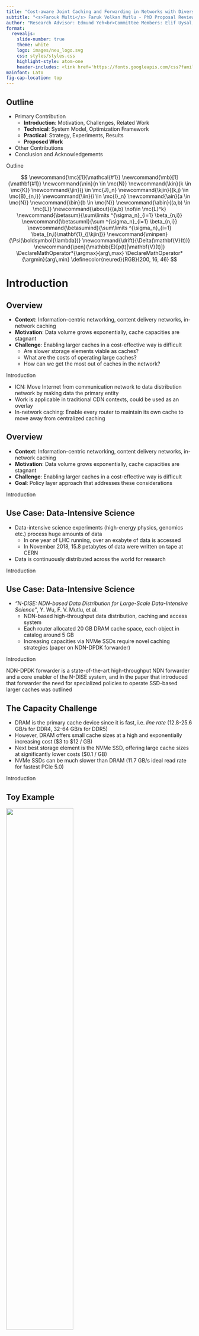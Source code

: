 ```yaml
---
title: "Cost-aware Joint Caching and Forwarding in Networks with Diverse Cache Resources"
subtitle: "<s>Farouk Multi</s> Faruk Volkan Mutlu - PhD Proposal Review"
author: "Research Advisor: Edmund Yeh<br>Committee Members: Elif Uysal, Stratis Ioannidis"
format:
  revealjs:
    slide-number: true
    theme: white
    logo: images/neu_logo.svg
    css: styles/styles.css
    highlight-style: atom-one
    header-includes: <link href='https://fonts.googleapis.com/css?family=Lato' rel='stylesheet'>
mainfont: Lato
fig-cap-location: top
---
```


## Outline

- Primary Contribution
    -   **Introduction**: Motivation, Challenges, Related Work
    -   **Technical**: System Model, Optimization Framework
    -   **Practical**: Strategy, Experiments, Results
    -   **Proposed Work**
- Other Contributions
- Conclusion and Acknowledgements

::: {.footer}
Outline
:::

::: {.hidden}
$$
\newcommand{\mc}[1]{\mathcal{#1}}
\newcommand{\mb}[1]{\mathbf{#1}}
\newcommand{\nin}{n \in \mc{N}}
\newcommand{\kin}{k \in \mc{K}}
\newcommand{\jin}{j \in \mc{J}_n}
\newcommand{\kjin}{(k,j) \in \mc{B}_{n,i}}
\newcommand{\iin}{i \in \mc{I}_n}
\newcommand{\ain}{a \in \mc{N}}
\newcommand{\bin}{b \in \mc{N}}
\newcommand{\abin}{(a,b) \in \mc{L}}
\newcommand{\about}{(a,b) \not\in \mc{L}^k}
\newcommand{\betasum}{\sum\limits ^{\sigma_n}_{i=1} \beta_{n,i}}
\newcommand{\betasumnl}{\sum ^{\sigma_n}_{i=1} \beta_{n,i}}
\newcommand{\betasumind}{\sum\limits ^{\sigma_n}_{i=1} \beta_{n,i}\mathbf{1}_{[\kjin]}}
\newcommand{\minpen}{\Psi(\boldsymbol{\lambda})}
\newcommand{\drift}{\Delta(\mathbf{V}(t))}
\newcommand{\pen}{\mathbb{E}[p(t)|\mathbf{V}(t)]}
\DeclareMathOperator*{\argmax}{arg\,max}
\DeclareMathOperator*{\argmin}{arg\,min}
\definecolor{neured}{RGB}{200, 16, 46}
$$
:::

# Introduction

## Overview

- **Context**: Information-centric networking, content delivery networks, in-network caching
- **Motivation**: Data volume grows exponentially, cache capacities are stagnant
- **Challenge**: Enabling larger caches in a cost-effective way is difficult
    - Are slower storage elements viable as caches?
    - What are the costs of operating large caches?
    - How can we get the most out of caches in the network?

::: {.footer}
Introduction
:::

::: {.notes}
- ICN: Move Internet from communication network to data distribution network by making data the primary entity
- Work is applicable in traditional CDN contexts, could be used as an overlay
- In-network caching: Enable every router to maintain its own cache to move away from centralized caching
:::

## Overview

- **Context**: Information-centric networking, content delivery networks, in-network caching
- **Motivation**: Data volume grows exponentially, cache capacities are stagnant
- **Challenge**: Enabling larger caches in a cost-effective way is difficult
- **Goal**: Policy layer approach that addresses these considerations

::: {.footer}
Introduction
:::

## Use Case: Data-Intensive Science

-   Data-intensive science experiments (high-energy physics, genomics etc.) process huge amounts of data
    -   In one year of LHC running, over an exabyte of data is accessed
    -   In November 2018, 15.8 petabytes of data were written on tape at CERN
-   Data is continuously distributed across the world for research

::: {.footer}
Introduction
:::

## Use Case: Data-Intensive Science

-   *"N-DISE: NDN-based Data Distribution for Large-Scale Data-Intensive Science"*, Y. Wu, F. V. Mutlu, et al.
    -   NDN-based high-throughput data distribution, caching and access system
    -   Each router allocated 20 GB DRAM cache space, each object in catalog around 5 GB
    -   Increasing capacities via NVMe SSDs require novel caching strategies (paper on NDN-DPDK forwarder)

::: {.footer}
Introduction
:::

::: {.notes}
NDN-DPDK forwarder is a state-of-the-art high-throughput NDN forwarder and a core enabler of the N-DISE system, and in the paper that introduced that forwarder the need for specialized policies to operate SSD-based larger caches was outlined
:::

## The Capacity Challenge

-  DRAM is the primary cache device since it is fast, i.e. *line rate* (12.8-25.6 GB/s for DDR4, 32-64 GB/s for DDR5)
-  However, DRAM offers small cache sizes at a high and exponentially increasing cost ($3 to $12 / GB)
-  Next best storage element is the NVMe SSD, offering large cache sizes at significantly lower costs ($0.1 / GB)
-  NVMe SSDs can be much slower than DRAM (11.7 GB/s ideal read rate for fastest PCIe 5.0)

::: {.footer}
Introduction
:::

## Toy Example {.smaller}

![](images/toynet.svg){width=60% height=60% fig-align="center"}

-  Catalog of 1000 objects, ranked in popularity according to Zipf's law
-  Forwarder responds to requests from cache or forwards them to server
-  Caching at the forwarder is fixed: most popular $L_{f}$ objects are cached
<hr>

::: columns
::: {.column width="50%"}
| Notation | Definition |
|:-:|:---------------|
|$C_{ab}$|Capacity of link $(a,b)$|
|$\mathcal{N}_c$|Set of consumer nodes|
|$L_{a}$|Cache size (in packets) at node $a$|
:::
::: {.column width="50%"}
| Notation | Definition |
|:-:|:---------------|
|$\mathcal{K}$|Set of data objects|
|$\alpha$|Zipf's law parameter|
|$\lambda$|Total incoming request rate at forwarder|
:::
:::

::: {.footer}
Introduction
:::

## Case for Larger Caches {.smaller}

::: columns
::: {.column width="50%"}
![](images/zipf_1k.svg)

-  Most popular 1% of objects make up one fifth of all requests
-  Most popular 10% of objects make up half of all requests
:::
::: {.column width="50%"}
![](images/cache_size.svg)

-  Increasing cache sizes can help reduce delay significantly
-  Note that the gain from size increase has diminishing returns
:::
:::

::: {.footer}
Introduction
:::

## Extended Toy Example {.smaller}

![](images/toynet_cache.svg){width=75% height=75% fig-align="center"}

::: columns
::: {.column width="50%"}
| Notation | Definition |
|:-:|:---------------|
|$r_{n_j}$|Read rate of tier $j$ at $n$|
|$L_{n_j}$|Cache size of tier $j$ at $n$|
:::
::: {.column width="50%"}
-   Numbered nodes connected by green edges represent potential cache tiers
-   Most popular 10 objects are cached in tier 1, objects ranked 11-40 are cached in tier 2, objects ranked 41-100 are cached in tier 3
:::
:::

::: {.footer}
Introduction
:::

## Case for Additional, Slower Caches {.smaller}

::: columns
::: {.column width="50%"}
![](images/two_tiers.svg)

-  Second tier operates slower but improves delay for high request rates
-  This is due to the diminishing returns emerging from Zipf's law

:::
::: {.column width="50%"}
![](images/three_tiers.svg)

-  Addition of the third tier impacts performance negatively
-  This is due to trading link delay with cache read delay

:::
:::

::: {.footer}
Introduction
:::

## The Cost Challenge

-  Caches are not free to use: admissions, replacements, even idle operation has a cost
-  With additional cache devices, these are more pronounced:
   -  SSDs wear out over time as they're written
   -  Slow transfers mean cache state transitions take longer
   -  They introduce additional power consumption

::: {.footer}
Introduction
:::

::: {.notes}
- The most significant operational cost is power
- Difficult to represent the costs of idle operation, but we model admission and replacement costs as we'll see
:::

## Coupling Caching with Forwarding

-  Benefits of caching more pronounced when caching and forwarding decisions are tightly coupled
   -  "*Coupling caching and forwarding: benefits, analysis, and implementation*", G. Rossini, D. Rossi, ACM ICN 2014
-  This is even more critical with larger, slower caches

::: {.footer}
Introduction
:::

::: {.notes}
-  Should we direct a cache miss toward a node where we might hit a slow cache or a more distant node where we might hit a faster cache?
:::

## Goal

Develop a joint forwarding and caching policy that:

-   Tracks user demand for objects as basis for decisions
-   Utilizes diverse cache resources effectively:
    -   Ensures devices are receiving [sustainable hit rates]{.body-highlight}
    -   Makes [high-value]{.body-highlight} replacement decisions
-   Utilizes bandwidth resources effectively:
    -   Steers requests toward caching points
    -   Forwards requests avoiding congestion

::: {.footer}
Introduction
:::

## Related Work {.smaller}

-  *"Multi-Terabyte and multi-Gbps information centric routers"*, G. Rossini, D. Rossi, M. Garetto, E. Leonardi, INFOCOM 2014
   -  Two-layer cache (SSD masked behind DRAM), utilizes "prefetching", trace-driven and synthetic simulation results
-  *"Hierarchical Content Stores in High-Speed ICN Routers: Emulation and Prototype Implementation"*, R. B. Mansilha, L. Saino, M. Barcellos, M. Gallo, E. Leonardi, D. Perino, D. Rossi, ICN 2015
   -  Follow-up to above work, prototype implementation
-  *"Exploiting parallelism in hierarchical content stores for high-speed ICN routers"*, R. B. Mansilha, M. Barcellos, E. Leonardi, D. Rossi, COMNET 2017
   -  Follow-up to above works, integrates HCS design with NDN Forwarding Daemon (NFD)

::: {.footer}
Related Work
:::

## Related Work: VIP

*"VIP: a framework for joint dynamic forwarding and caching in named data networks"*, E. M. Yeh, T. Ho, Y. Cui, M. Burd, R. Liu, D. Leong, ACM ICN 2014

-   Couples caching and forwarding
-   Models read rate of caches
-   Lyapunov drift analysis integrates easily with costs
-   Virtual and data plane separation makes algorithm simpler to operate

::: {.footer}
Related Work
:::

# System Model

## Data Plane Model {.smaller}
Network model is based on general ICN principles:

-   Unit of content is *data object*; each object has equal size, and a unique source
-   Requests can enter network at any node; sources or caching nodes can respond to requests with data
-   Data responses follow reverse of request path back to requester
<hr>

| Notation | Definition |
|:-:|:---------|
|$\mathcal{G}$|Directed graph representing network topology|
|$(\mathcal{N},\mathcal{L})$|Set of nodes and links in $\mathcal{G}$|
|$C_{ab}$|Transmission capacity (in objects/sec) of link $(a,b)$|
|$\mathcal{K}$|Set of data objects in network|
|$\mc{S}(k)$|Source node for $k \in \mathcal{K}$|
|$\lambda^k_n$|Exogenous request arrival rate for $k$ at $n$|

::: {.footer}
System Model
:::

## Data Plane Model {.smaller}
Multi-tiered caching model has following properties:

-   Any node can have cache tiers and can cache an object unless it is already the source for that object
-   A node can cache an object in at most one of its tiers (*cache exclusivity*)
-   An object evicted from one tier can migrate to another tier at the same node
<hr>

| Notation | Definition |
|:-:|:---------|
|$\mathcal{J}_n$ | Set of cache tiers at node $n \in \mathcal{N}$|
|$L_{n_j}$ | Size (in objects) of cache tier $j \in \mathcal{J}_n$ at $n$|
|$r_{n_j}$ | Read rate of tier $j$ at node $n$|
|$c^a_{n_j}$| Admission cost of tier $j$ at node $n$|
|$c^e_{n_j}$| Eviction cost of tier $j$ at node $n$|

::: {.footer}
System Model
:::

## Virtual Plane Model {.smaller}
Virtual plane model is based on (Yeh, 2014):

-  Integer time slots depicted as $t = \{1,2,...\}$
-  A *virtual interest packet* (*VIP*) is generated alongside each exogenous request entering network; each node maintains a *VIP counter* for each object in the network
-  Beginning of each time slot, each node decides where and how to forward its VIPs
-  VIPs are removed at object sources and caching nodes
<hr>

| Notation | Definition |
|:--:|:--------|
|$t$|Time slot referring to time interval $[t, t+1)$|
|$V^k_n(t)$|VIP count for $k$ at $n$ during $t$|
|$A^k_n(t)$|Number of exogenous requests for $k$ at $n$ during $t$|
|$\mu^k_{ab}(t)$|Allocated rate of VIPs for $k$ over $(a,b)$ during $t$|

::: {.footer}
System Model
:::

## Virtual Plane Model {.smaller}
Model is expanded with multiple cache tiers and *penalties*:

-   Each cache admission and eviction in virtual plane incurs a penalty
-   A configurable weight $\omega$ lets network determine importance of penalties in objective
<hr>

| Notation | Definition |
|:--:|:--------|
|$s^k_{n_j}(t)$ | Caching state of $k$ in tier $j$ at $n$ at the beginning of $t$|
|$p^k_{n_j}(t)$ | Penalty incurred by choice of $s^k_{n_j}(t)$|
|$p(t)$|Sum penalty incurred during $t$|
|$\omega$|Penalty importance weight|

::: {.footer}
System Model
:::

## VIP Queue and Penalty Dynamics {.smaller}
The VIP queue evolution for object $k$ at node $n$ can be described with the following, where $(x)^+ = max(x,0)$:
```{=tex}
\begin{equation}
\begin{split}
    V^k_n(t+1) \leq & \Bigg(\Big(V^k_n(t) - \sum\limits_{b \in \mathcal{N}}\mu^k_{nb}(t)\Big)^+ + A^k_n(t) 
    + \sum\limits_{a \in \mathcal{N}}\mu^k_{an}(t) - \sum\limits_{j \in \mathcal{J}_n} r_{n_j} s^k_{n_j}(t) \Bigg)^+    
\end{split}
\end{equation}
```

The penalty incurred by the caching action $s^k_{n_j}(t)$ can be defined in terms of utilization costs as follows:
```{=tex}
\begin{equation}
    p^k_{n_j}(t) \triangleq 
    \left\{ \begin{array}{ll}
        c^a_{n_j}, & \text{if} \; s^k_{n_j}(t) - s^k_{n_j}(t-1) = 1 \\
        c^e_{n_j}, & \text{if} \; s^k_{n_j}(t) - s^k_{n_j}(t-1) = -1 \\
       0, & \text{otherwise}
   \end{array} \right.
\end{equation}
```

Sum penalty incurred during slot $t$ denoted as $p(t) = \sum_{\kin, \nin, \jin} p^k_{n_j}(t)$ .

::: {.footer}
System Model
:::

# Virtual Plane Optimization

## Optimization Goal {.smaller}
Operate close to VIP network stability region boundary while keeping sum penalty small, thus achieving a balance between user demand rate satisfied and costs incurred.

More precisely, our objective is to minimize the following *drift-plus-penalty* expression:
```{=tex}
\begin{equation}
    \drift + \omega \pen
\end{equation}
```
where $\drift$ is the drift component defined as:
```{=tex}
\begin{equation}
    \drift = \mathbb{E}[\mathcal{L}(\mathbf{V}(t+1))-\mc{L}(\mathbf{V}(t))|\mathbf{V}(t)]
\end{equation}
```
and $\mc{L}(\mathbf{V}(t))$ is the Lyapunov function defined as:
```{=tex}
\begin{equation}
    \mc{L}(\mathbf{V}(t)) = \sum\limits_{\nin, \kin} (V^k_n(t))^2
\end{equation}
```

::: {.footer}
Optimization Framework
:::

## Virtual Plane Caching Algorithm {.smaller}
At the beginning of each time slot $t$, at each node $n$, observe queueues $(V^k_n(t))_{k \in \mathcal{K}, n \in \mathcal{N}}$ then perform **caching** as follows:

- Choose $s^k_{n_j}(t)$ for each $\kin$ and $j \in \mathcal{J}_n$ to:
```{=tex}
\begin{align}
    \text{maximize}
        & \quad \sum\limits_{\kin} \sum\limits_{\jin} r_{n_j} V^k_{n}(t) s^k_{n_j}(t) - \omega p^k_{n_j}(t) \\
    \text{subject to}
        & \quad \sum\limits_{\kin} s^k_{n_j}(t) \leq L_{n_j}, \; \jin \\
        & \quad \sum\limits_{\jin} s^k_{n_j}(t) \leq 1, \; \kin \\
        & \quad s^k_{n_j}(t) \in \{0, 1\}, \; \kin, \; \jin
\end{align}
```

::: {.footer}
Optimization Framework
:::

## Virtual Plane Forwarding Algorithm {.smaller}
At the beginning of each time slot $t$, at each node $n$, observe queueues $(V^k_n(t))_{k \in \mathcal{K}, n \in \mathcal{N}}$ then perform **forwarding** as follows:

- Let $\mc{L}^k$ be the set of links which are allowed to transmit VIPs of object k, determined by a routing policy. For each $\kin$ and $\abin^k$, choose $\mu^k_{ab}(t)$ to:
```{=tex}
\begin{align}
    \text{maximize}
        & \quad \sum\limits_{\kin} \sum\limits_{\abin^k} \mu^k_{ab}(t) (V^k_a(t) - V^k_b(t)) \\
    \text{subject to} 
        & \quad \sum\limits_{\kin} \mu^k_{ab}(t) \leq C_{ba}, \; \abin \\
        & \quad \mu^k_{ab}(t) \geq 0, \; \kin, \; \abin
\end{align}
```

::: {.footer}
Optimization Framework
:::

## Analysis {.smaller}

The VIP **stability region** $\Lambda$ of the network $\mc{G} = (\mc{N},\mc{L})$, is the set $\Lambda$ consisting of all VIP arrival rates $\boldsymbol{\lambda} = (\lambda^k_n)_{\kin,\nin}$ such that the following holds:
```{=tex}
\begin{equation}
    \lambda^k_n \leq \sum\limits_{\bin} f^k_{nb} - \sum\limits_{\ain} f^k_{an} + \sum\limits_{\jin} r_{n_j} \betasumind, \quad \forall \nin, \; \kin, \; n \not = \mc{S}(k)
\end{equation}
```

| Notation | Definition |
|:--:|:--------|
|$f^k_{ab}$|Time-average VIP flow for $k$ over $(a,b)$|
|$\mc{B}_{n,i}$|i-th among all $\sigma_n$ possible cache placement sets at $n$; if $(k,j) \in \mc{B}_{n,i}$ during $t$, $s^k_{n_j}(t)$ = 1|
|$\beta_{n,i}$|Fraction of time objects at $n$ are placed according to $\mc{B}_{n,i}$; $0 \leq \beta_{n,i} \leq 1$ and $\sum^{\sigma_n}_{i=1} \beta_{n,i} = 1$|


::: {.footer}
Optimization Framework
:::

## Analysis {.smaller}

Given VIP arrival rate vector $\boldsymbol{\lambda}$, if there exists $\boldsymbol{\epsilon}$ such that $\boldsymbol{\lambda} + \boldsymbol{\epsilon} \in \Lambda$, then the network of VIP queues under the proposed algorithm satisfies the following:
```{=tex}
\begin{equation}
    \lim\limits_{T \rightarrow \infty} \frac{1}{T} \sum\limits^{T-1}_{t=0} \sum\limits_{\nin, \kin} \mathbb{E}[V^k_n(t)] \leq \frac{NB}{\epsilon} + \frac{\omega}{2\epsilon} \minpen
\end{equation}
```
```{=tex}
\begin{equation}
    \lim\limits_{T \rightarrow \infty} \frac{1}{T}\sum\limits^{T-1}_{t=0} \mathbb{E}[p(t)] \leq \frac{2NB}{\omega} + \minpen
\end{equation}
```
```{=tex}
\begin{equation}
    B \triangleq \frac{1}{2N} \sum_{\nin} \bigg((\mu^{out}_{n,max})^2 + 2(\mu^{out}_{n,max})r_{n,max} + \big(\textstyle \sum_{\kin}A^k_{n,max} + \mu^{in}_{n,max} + r_{n,max})^2 \bigg)
\end{equation}
```
$\Psi(\boldsymbol{\lambda})$ is the minimum time-average sum penalty achievable by a feasible and stabilizing randomized policy.

::: {.footer}
Optimization Framework
:::

## Solutions to Optimization Problems {.smaller}
We can rewrite the optimization problem for the [caching]{.body-highlight} step.
```{=tex}
\begin{align}
    \text{maximize}
        & \quad \sum\limits_{\kin} \sum\limits_{\jin} r_{n_j} V^k_{n}(t) s^k_{n_j}(t) - \omega p^k_{n_j}(t) \\
    \text{subject to}
        & \quad \sum\limits_{\kin} s^k_{n_j}(t) \leq L_{n_j}, \; \jin \\
        & \quad \sum\limits_{\jin} s^k_{n_j}(t) \leq 1, \; \kin \\
        & \quad s^k_{n_j}(t) \in \{0, 1\}, \; \kin, \; \jin
\end{align}
```
```{=tex}
\begin{equation}
    p^k_{n_j}(t) \triangleq 
    \left\{ \begin{array}{ll}
        c^a_{n_j}, & \text{if} \; s^k_{n_j}(t) - s^k_{n_j}(t-1) = 1 \\
        c^e_{n_j}, & \text{if} \; s^k_{n_j}(t) - s^k_{n_j}(t-1) = -1 \\
       0, & \text{otherwise}
   \end{array} \right.
\end{equation}
```

::: {.footer}
Optimization Framework
:::

## Solutions to Optimization Problems {.smaller}
We can rewrite the optimization problem for the [caching]{.body-highlight} step.
```{=tex}
\begin{align}
    \text{maximize}
        & \quad \sum\limits_{\kin} \sum\limits_{\jin} b^k_{n_j}(t) s^k_{n_j}(t) \\
    \text{subject to}
        & \quad \sum\limits_{\kin} s^k_{n_j}(t) \leq L_{n_j}, \; \jin \\
        & \quad \sum\limits_{\jin} s^k_{n_j}(t) \leq 1, \; \kin \\
        & \quad s^k_{n_j}(t) \in \{0, 1\}, \; \kin, \; \jin
\end{align}
```
```{=tex}
\begin{equation}
    b^k_{n_j}(t) \triangleq \left\{ \begin{array}{ll}
        r_{n_j} V^k_n(t) - \omega c^a_{n_j}, & \text{if} \; s^k_{n_j}(t-1) = 0 \\
        r_{n_j} V^k_n(t) + \omega c^e_{n_j}, & \text{if} \; s^k_{n_j}(t-1) = 1
    \end{array} \right.
\end{equation}
```

::: {.footer}
Optimization Framework
:::

## Solutions to Optimization Problems {.smaller}
Using a transformation of variables, the problem can be written as a [linear assignment problem]{.body-highlight}. We can interpret this as deciding on caching variables for each one-object cache *slot*, rather than for each tier as a whole[^1].
```{=tex}
\begin{align}
    \text{maximize}
        & \quad \sum\limits_{\kin} \sum\limits_{\iin} b^k_{n_i}(t) s^k_{n_i}(t) \\
    \text{subject to} 
        & \quad \sum\limits_{\kin} s^k_{n_i}(t) \leq 1, \; \iin \\
        & \quad \sum\limits_{\iin} s^k_{n_i}(t) \leq 1, \; \kin \\
        & \quad s^k_{n_i}(t) \in \{0, 1\}, \; \kin, \; \iin
\end{align}
```
$\mc{I}_n = \{1, 2, ..., \sum_{\jin} L_{n_j}\}$. If $i \in \mc{I}_{n_j} = \{1 + \sum^{j - 1}_{\ell = 1} L_{n_\ell}, ..., \sum^{j}_{\ell = 1} L_{n_\ell}\}$, then $b^k_{n_j}(t) = b^k_{n_i}(t)$ and $s^k_{n_j}(t) = s^k_{n_i}(t)$.

[^1]: Only possible due to same size objects assumption

::: {.footer}
Optimization Framework
:::

## Solutions to Optimization Problems {.smaller}
**Forwarding**: The solution to the forwarding optimization problem is as in (Yeh, 2014).
```{=tex}
\begin{align}
    \text{maximize}
        & \quad \sum\limits_{\kin} \sum\limits_{\abin^k} \mu^k_{ab}(t) (V^k_a(t) - V^k_b(t)) \\
    \text{subject to} 
        & \quad \sum\limits_{\kin} \mu^k_{ab}(t) \leq C_{ba}, \; \abin \\
        & \quad \mu^k_{ab}(t) \geq 0, \; \kin, \; \abin
\end{align}
```
<hr>

```{=tex}
\begin{equation}
   \mu^k_{ab}(t) =
   \left\{ \begin{array}{ll}
      C_{ba}, & \text{if} \; k = k^*_{ab}(t) \; \text{and} \; W^k_{ab}(t) > 0 \\
      0, & \text{otherwise}
   \end{array} \right.
\end{equation}
```
```{=tex}
\begin{equation}
\begin{split}
   W^k_{ab}(t) & \triangleq V^k_a(t) - V^k_b(t), \\
   k^*_{ab}(t) & \triangleq \argmax\limits_{\{k: \abin^k\}} W^k_{ab}(t)
\end{split}
\end{equation}
```

::: {.footer}
Optimization Framework
:::

# Data Plane Strategy

## Transition to Data Plane

There are several considerations when applying our approach in the data plane:

-  Per-packet forwarding and caching decisions
-  Assumption of immediate access to any object for caching purposes does not hold 
-  [Oscillatory]{.body-highlight} nature of VIP counts impractical for data plane caching

::: {.footer}
Data Plane Strategy
:::

## Data Plane Caching {.smaller}

Define the [cache score]{.body-highlight} metric as in (Yeh, 2014):
```{=tex}
\begin{equation}
    CS^k_n(t) \triangleq \frac{1}{T} \sum^t_{\tau = t - T + 1} \sum_{(a,n) \in \mc{L}^k} v^k_{an}(\tau)
\end{equation}
```

Define the [eviction target]{.body-highlight} for tier $j$ at node $n$ as follows:
```{=tex}
\begin{equation}
   k^{min}_{n_j}(t) = \argmin_{\{k \in \mc{K}_{n_j}(t)\}} CS^k_n(t)
\end{equation}
```
<hr>

| Notation | Definition |
|:-:|:---------|
|$\mc{v}^k_{ab}$|Actual number of VIPs for $k$ transmitted over $(a,b)$ during $t$|
|$T$|Size of sliding window in time slots|
|$\mc{K}_{n_j}(t)$|Set of objects cached in tier $j$ at $n$ during $t$|

::: {.footer}
Data Plane Strategy
:::

::: {.notes}
- Cache score is based on a sliding window average of received VIPs
:::

## Data Plane Caching {.smaller}

Define the [cache benefit]{.body-highlight} metric as follows:
```{=tex}
\begin{equation}
    CB^k_{n_j}(t) = \begin{cases}
        \begin{array}{l}
             r_{n_j}(CS^k_n(t) - CS^{k^{min}_{n_j}(t)}_n(t)) - \omega(c^a_{n_j} + c^e_{n_j}), \text{if} \, j \, \text{is full} \\
             r_{n_j} CS^k_n(t) - \omega c^a_{n_j}, \; \text{otherwise}
        \end{array}
    \end{cases} 
\end{equation}
```

When data object $k \not \in \mc{K}_{n_j}(t)$ arrives at $n$ during slot $t$, [data plane caching policy]{.body-highlight} at $n$ behaves as follows:

-  Determine cache tier which offers highest cache benefit, i.e. $j^* = \argmax_{\{ \jin \}} CB^k_{n_j}(t)$
-  If $CB^k_{n_{j^*}}(t) > 0$, admit object into tier $j^*$
   -  If $j^*$ is full, i.e. $|\mc{K}_{n_{j^*}}(t)| = L_{n_{j^*}}$, $k$ replaces $k^{min}_{n_{j^*}}$
-  If a replacement happened in $j^* < |\mc{J}_n|$, set $k = k^{min}_{n_{j^*}}$, then start the process over

::: {.footer}
Data Plane Strategy
:::

::: {.notes}
- Cache benefit balances cache score against weighted penalty
:::

## Data Plane Forwarding

Forwarding strategy is as in (Yeh, 2014). When a request for object $k \not \in \mc{K}_{n_j}(t), \; \forall \jin$, arrives at $n$ during $t$, the request is forwarded to the following node:

```{=tex}
\begin{equation}
    b^k_n(t) = \argmax_{\{ b:(n,b) \in \mc{L}^k \}} \frac{1}{T} \sum\limits^t_{t'=t-T+1} v^k_{nb}(t)
\end{equation}
```

::: {.footer}
Data Plane Strategy
:::

## Chunk-level Decisions

At chunk-level in data plane, we observe the following principles:

-   If a data object is admitted to (evicted from) a cache tier, all its chunks must be admitted to (evicted from) that tier.
-   Forwarding decision is made upon receiving request for a first chunk. Requests for subsequent chunks are forwarded to the same node.

::: {.footer}
Data Plane Strategy
:::

# Experiments

## Simulation Setup

-  Object-level simulation framework built with Python using the SimPy library
-  Modular, object-oriented design to allow future extension
-  Multi-threading allowing thread-per-experiment execution
-  Experiment parameters and output in JSON format for easy parsing
-  Thorough statistic logging

::: {.footer}
Experiments
:::

## Experiment Setting {.smaller}

::: columns
::: {.column width="50%"}

![Abilene (11 nodes)](images/abilene.svg)

![GEANT (34 nodes)](images/geant.svg)

:::
::: {.column width="50%"}

![4x4 Grid (16 nodes)](images/grid.svg)

![3-Regular (50 nodes)](images/3reg.svg)

:::
:::

::: {.footer}
Experiments
:::

## Experiment Setting {.smaller}

-  Content source for each $k$ is selected uniformly at random; content sources have infinite read rate
-  Routing: Allow $n$ to forward requests for $k$ to any neighbor on *any* shortest path between $n$ and $\mc{S}(k)$ (in number of hops)
-  Adapted replacement baselines: LRU, LFU, FIFO, RANDOM
   -  LRU, FIFO and RANDOM cost-unaware, paired with LCE admission
   -  LFU has both aware and unaware adaptations, admission based on frequency
-  All baseline caching policies paired with Least Response Time forwarding
-  Virtual plane algorithm with slot length of 1 sec and sliding window of size $T=100$

::: {.footer}
Experiments
:::

## Experiment Setting {.smaller}

| Parameter | Description | Value |
|:-:|:-:|:-:|
|$K$|Number of objects in catalog $\mc{K}$|1000|
|$\sum_{\kin} \lambda^k_n$|Total request arrival rate at each $n$ in objects/sec|10|
|$\alpha$|Zipf's law parameter for object popularity distribution|0.75|
|$C_{ab}$|Capacity of each link $\abin$, in objects|10|
|$L_{n_1}$|Capacity of tier 1 at each $n$, in objects|5|
|$r_{n_1}$|Read rate of tier 1 at each $n$, in objects/sec|20|
|$c^a_{n_1}$, $c^e_{n_1}$| Admission and eviction costs of tier 1 at each $n$|4, 2|
|$r_{n_2}$|Read rate of tier 1 at each $n$, in objects/sec|10|
|$c^a_{n_2}$, $c^e_{n_2}$| Admission and eviction costs of tier 1 at each $n$|2, 1|
: Parameters for all topologies {tbl-colwidths="[10,80,10]"}

::: {.footer}
Experiments
:::

## Results I {.smaller}
**Scenario**: No penalties ($\omega=0$) and $L_{n_2} = 100$ at each $n$.

![&emsp; Total delay, as fraction of total delay without any caching](images/tops_delay_v3.svg){width=75% height=75% fig-align="center"}

![Cache hits, percentage of hits in the first tier on the left, total number of hits on the right](images/tops_hits_v3.svg){width=75% height=75% fig-align="center"}

::: {.footer}
Experiments
:::

## Results II {.smaller}
**Scenario**: Cost-unaware policies excluded, $\omega > 0$. Best value of $L_{n_2}$ picked.

::: {.body-centered}
Delay vs. penalty ($\omega$ decreases to the right)
:::

::: columns
::: {.column width="50%"}
![&emsp;&emsp; Abilene](images/pen_vs_delay_abilene_v2.svg)
:::
::: {.column width="50%"}
![&emsp;&emsp;&emsp;&emsp; 4x4 Grid](images/pen_vs_delay_grid_v2.svg)
:::
:::

::: {.footer}
Experiments
:::

## Results II {.smaller}
**Scenario**: Cost-unaware policies excluded, $\omega > 0$. Best value of $L_{n_2}$ picked.

::: {.body-centered}
Delay vs. penalty ($\omega$ decreases to the right)
:::

::: columns
::: {.column width="50%"}
![&emsp;&emsp;&emsp; GEANT](images/pen_vs_delay_geant_v2.svg)
:::
::: {.column width="50%"}
![&emsp;&emsp;&emsp; 3-Regular](images/pen_vs_delay_regular_v2.svg)
:::
:::

::: {.footer}
Experiments
:::

# Proposed Work

## Improvements

::: {.fragment}
There is room for improvement
:::

::: {.fragment}
![](images/big-room.webp){width=65% height=65% fig-align="left"}

... and it's a big room
:::

::: {.footer}
Super Funny Joke
:::

## Cache Read Bandwidth {.smaller}
Current model assumes read rate of each object is independent of all others. 
```{=tex}
\begin{equation}
    V^k_n(t+1) \leq \Bigg(\Big(V^k_n(t) - \sum\limits_{b \in \mathcal{N}}\mu^k_{nb}(t)\Big)^+ + A^k_n(t)
    + \sum\limits_{a \in \mathcal{N}}\mu^k_{an}(t) - \sum\limits_{j \in \mathcal{J}_n} \color{#C8102E}{r_{n_j}} s^k_{n_j}(t) \Bigg)^+
\end{equation}
```

::: {.footer}
Proposed Work
:::

## Cache Read Bandwidth {.smaller}
Current model assumes read rate of each object is independent of all others.
```{=tex}
\begin{equation}
    \color{#C0C0C0}{V^k_n(t+1) \leq \Bigg(\Big(V^k_n(t) - \sum\limits_{b \in \mathcal{N}}\mu^k_{nb}(t)\Big)^+ + A^k_n(t)
    + \sum\limits_{a \in \mathcal{N}}\mu^k_{an}(t) - \sum\limits_{j \in \mathcal{J}_n}} \color{#C8102E}{r_{n_j}} \color{#C0C0C0}{s^k_{n_j}(t) \Bigg)^+}    
\end{equation}
```
We need to make this more accurate when considering slower caches.
```{=tex}
\begin{equation}
   \color{#C0C0C0}{V^k_n(t+1) \leq \Bigg(\Big(V^k_n(t) - \sum\limits_{b \in \mathcal{N}}\mu^k_{nb}(t)\Big)^+ + A^k_n(t)
   + \sum\limits_{a \in \mathcal{N}}\mu^k_{an}(t) - \sum\limits_{j \in \mathcal{J}_n}} \color{#C8102E}{r^k_{n_j}(t)} \color{#C0C0C0}{s^k_{n_j}(t) \Bigg)^+}
\end{equation}
```
```{=tex}
\begin{equation}
   \sum_{\kin} r^k_{n_j}(t) \leq r_{n_j}, \; \forall t   
\end{equation}
```

::: {.footer}
Proposed Work
:::

## Cache Read Bandwidth {.smaller}
Additional control action each time slot, in product form with another control action
```{=tex}
\begin{equation}
\text{maximize} \quad \sum\limits_{\kin} \sum\limits_{\jin} V^k_{n}(t) r^k_{n_j}(t) s^k_{n_j}(t) - p^k_{n_j}(t)
\end{equation}
```
Read rate no longer a constant, VIPs drained via caching represented with a flow variable, like VIP flow terms over links
```{=tex}
\begin{equation}
   F^k_{n_j}(t) \triangleq r^k_{n_j}(t) s^k_{n_j}(t), \qquad f^k_{n_j} = \frac{1}{t} \sum^{t}_{\tau=1} r^k_{n_j}(\tau) s^k_{n_j}(\tau)
\end{equation}
```
**Expectation**: Stability region and its analysis changes significantly; complexity of caching problem solution reduces

::: {.footer}
Proposed Work
:::

## Cache Exclusivity {.smaller}
```{=tex}
\begin{equation}
\sum_{\jin} s^k_{n_j}(t) \leq 1, \quad \kin
\end{equation}
```
Useful in view of [interest aggregation]{.body-highlight} and hardware limitations.

Arguments in support of removing it:

-  Cache exclusivity makes [upward migrations]{.body-highlight}[^*] difficult in data plane
-  Without this constraint, algorithm operates over individual tiers independently; reduced complexity, adaptations to baselines unnecessary
-  Hardware limitations may not be there for long (peer-to-peer DMA)
Not clear whether removing exclusivity constraint would make algorithm converge to overly redundant cache placements; extensive testing required.

[^*]: When a large amount of unsatisfied demand builds up for an object cached in a slower tier, causing that object to be moved into a faster tier

::: {.footer}
Proposed Work
:::

## Different Object Sizes {.smaller}

Equal object sizes assumption makes analysis straightforward, but is not realistic.

Let $z^k$ be the size of object $k$ in bits. Redefine $L_{n_j}$ be the cache capacity of tier $j$ at node $n$ in bits, instead of objects. The caching problem changes as follows:
```{=tex}
\begin{align}
    \text{maximize}
        & \quad \sum\limits_{\kin} \sum\limits_{\jin} r_{n_j} V^k_{n}(t) s^k_{n_j}(t) - p^k_{n_j}(t) \\
    \text{subject to}
        & \quad \sum\limits_{\kin} z^k s^k_{n_j}(t) \leq L_{n_j}, \; \jin \\
        & \quad \sum\limits_{\jin} s^k_{n_j}(t) \leq 1, \; \kin \\
        & \quad s^k_{n_j}(t) \in \{0, 1\}, \; \kin, \; \jin
\end{align}
```
Problem no longer a LAP but a GAP instead (NP-hard).

::: {.footer}
Proposed Work
:::

## Different Object Sizes {.smaller}

-  Combined with cache bandwidth constraints, solution may still be low-complexity
-  We have to reevaluate how we treat VIP counts:
   -  Copies of a larger object are produced at a slower rate
   -  VIPs for smaller objects can be drained at a higher rate
   -  Without adjustments, service may prioritize smaller objects
-  Combined with multi-tiered caches, raises the [integrity]{.body-highlight} question, i.e. should we require that nodes cache all chunks of an object in the same tier?
   -  If not, complexity of the caching problem increases dramatically
   -  Chunk-level strategy may serve this scenario better

::: {.footer}
Proposed Work
:::

## Virtual Plane - Data Plane Gap {.smaller}

-   Some disparities between the two planes lead to a gap building over time
    -   Virtual plane assumes nodes can immediately cache any object in the network
    -   Data plane requires nodes to respond to requests from cache if available
    -   Length of time slots, interest aggregation etc. further extend this gap
-   Amending the gap is difficult, but it must be quantified:
    -   Measure delay between a caching decision in the virtual plane, and when it is realized in data plane
    -   Estimate difference between performance and cost metrics under virtual plane assumptions vs. data plane results

::: {.footer}
Proposed Work
:::

## Better Experiments

-  Python is convenient but not highly-scalable for DES frameworks. Julia is a great alternative for both convenience and performance.
-  Per-experiment multi-threading is not effective. Simulator core should be multi-threaded to improve [scale-up]{.body-highlight}; per-experiment [scale-out]{.body-highlight} can also be used.
-  Current codebase has some comments but little documentation and examples. Easily [improvable]{.body-highlight} simulator and [reproducible]{.body-highlight} results crucial.

::: {.footer}
Proposed Work
:::

# Conclusion & Other Contributions

## Conclusion

::: {.incremental}
-   We identified a critical and practical problem in scaling high-throughput caching networks
-   Our proposed model and approach achieves our goals and performs decently, but has shortcomings
-   Some improvements can be made by reiterating on technical details, further fine tuning requires experimentation
:::

## Power & Caching in Wireless HetNets {.smaller}

::: columns
::: {.column width=50%}
**Model**: Arbitrary multi-hop wireless heterogenous network (HetNet) topology:

-   MCs, SCs, and users; MCs and SCs have wireline backhaul connections
-   All wireless transmissions share channel, i.e. no interference management
-   All nodes can be equipped with caches
-   Pre-determined shortest path (in hops) routing
:::
::: {.column width=50%}
![HetNet illustration](images/hetnet.svg)
:::
:::

## Power & Caching in Wireless HetNets {.smaller}

**Optimization**: Minimize total delay of user requests:

-   Wireless link transmission delay dependent on SINR
    ```{=tex}
    \begin{equation}
    \text{SINR}_{vu}(S)=\frac{ G_{vu}s_{vu}}{N_u+  \sum\limits_{j\in V\backslash v}G_{ju}\sum\limits_{w}s_{jw}+G_{vu}\sum\limits_{w\neq u}s_{vw}}
    \end{equation}
    ```
    ```{=tex}
    \begin{equation}
    f(\text{SINR}_{vu}(S)) = \frac{1}{\log_2(1+\text{SINR}_{vu}(S))}
    \end{equation}
    ```

## Power & Caching in Wireless HetNets {.smaller}

**Optimization**: Minimize total delay of user requests:

-   Wireless link transmission delay dependent on SINR
-   Problem is NP-hard due to integer constraints on caching variables
    ```{=tex}
    \begin{equation}
    D_{(i,p)}^o(X,S)=\sum\limits_{k=1}^{|p|-1}f(\text{SINR}_{p_{k+1}p_k}(S))\prod\limits_{l=1}^k (1-x_{p_l i})
    \end{equation}
    ```
    ```{=tex}
    \begin{equation}
    D^o(X,S)=\sum\limits_{(i,p)\in\mathcal{R}}{\lambda_{(i,p)}{D_{(i,p)}^o(X,S)}}
    \end{equation}
    ```

## Power & Caching in Wireless HetNets {.smaller}

**Optimization**: Minimize total delay of user requests:

-   Wireless link transmission delay dependent on SINR
-   Problem is NP-hard due to integer constraints on caching variables
-   Convex relaxation on these leads to reduced-complexity formulation (RCF)
    ```{=tex}
    \begin{equation}
    D_{(i,p)}(Y,S)={\sum\limits_{k=1}^{|p|-1}f(\text{SINR}_{p_{k+1}p_k}(S)) g_{p_k i}(Y) }
    \end{equation}
    ```
    ```{=tex}
    \begin{equation}
    g_{p_k i}(Y)=1-\min\Big\{1,\sum\limits_{l=1}^k y_{p_l i}\Big\},\,\quad\forall\, y_{p_li}\in [0, 1]
    \end{equation}
    ```
    ```{=tex}
    \begin{equation}
    D(Y,S)=\sum\limits_{(i,p)\in\mathcal{R}}{\lambda_{(i,p)} D_{(i,p)}(Y,S)}
    \end{equation}
    ```

## Power & Caching in Wireless HetNets {.smaller}

**Optimization**: Minimize total delay of user requests:

-   Wireless link transmission delay dependent on SINR
-   Problem is NP-hard due to integer constraints on caching variables
-   Convex relaxation on these leads to reduced-complexity formulation (RCF)
    ```{=tex}
    \begin{equation}
    D(Y,S)=\sum\limits_{(i,p)\in\mathcal{R}}{\lambda_{(i,p)} D_{(i,p)}(Y,S)}
    \end{equation}
    ```
-   RCF is not jointly convex in power and caching

## Power & Caching in Wireless HetNets {.smaller}
::: columns
::: {.column width=50%}
Use projected subgradient method to solve for local minima in general case
```{=tex}
\begin{equation}
\begin{aligned}
    & S^{t+1} = S^t + \xi_S^t(\bar{S}^t - S^t) \\
    & \bar{S}^t = [S^t - w_S^t d_S^t]^+_{\mathcal{D}_S} \\
    & \boldsymbol{y}^{t+1} = \boldsymbol{y}^t + \xi^t_{\boldsymbol{y}}(\boldsymbol{\bar{y}}^t - \boldsymbol{y}^t) \\
    & \boldsymbol{\bar{y}}^t = [\boldsymbol{y}^t - w_Y^t d^t_{\boldsymbol{y}}]^+_{\mathcal{D}_{\boldsymbol{y}}} \\
    & d_S^t = \nabla_S D(Y^t,S^t), \; d^t_{\boldsymbol{y}} \in \partial_{\boldsymbol{y}}D(Y^t,S^t) \\
    & \xi^t_{\boldsymbol{y}} = \frac{D^t - \hat{D}^t}{||d_{\boldsymbol{y}}^t||^2}, \; \xi_S^t = \frac{D^t - \hat{D}^t}{||d_S^t||^2}
\end{aligned}
\end{equation}
```
:::
::: {.column width=50%}
**Projected Subgradient Method**

- Initialize: Choose $S^{0}$, $\boldsymbol{y}^{0}$

- **do**

    - Compute subgradient $d^t_S, d^t_{\boldsymbol{y}}$
    - Determine step sizes $\xi^t_{\boldsymbol{y}}$, $\xi_S^t$
    - Compute projected variables $\boldsymbol{\bar{y}}^t$, $\bar{S}^t$
    - Update $S^{t+1}$ and $\boldsymbol{y}^{t+1}$
    - Let $t=t+1$

- **while** $D^t - D^{t-1} > \epsilon$

- Let $(\boldsymbol{y}^{*}_{sub},S^{*}_{sub}) = (\boldsymbol{y}^{t},S^{t})$

- Rounding
:::
:::

## Power & Caching in Wireless HetNets {.smaller}
Experimental results under different scenarios compare performance against baseline replacement policies paired with cache-unaware power optimization

![&emsp;&emsp;&emsp;&emsp; Power budget](images/hetnet_result1.svg){width="55%" height="55%"}

## Power & Caching in Wireless HetNets {.smaller}
Experimental results under different scenarios compare performance against baseline replacement policies paired with cache-unaware power optimization

![&emsp;&emsp;&emsp;&emsp; SC cache capacity](images/hetnet_result3.svg){width="55%" height="55%"}

## Power & Caching in Wireless HetNets {.smaller}
Experimental results under different scenarios compare performance against baseline replacement policies paired with cache-unaware power optimization

![&emsp;&emsp;&emsp;&emsp; Zipf parameter](images/hetnet_result2.svg){width="55%" height="55%"}

# Thanks & Questions

# Appendices {visibility="uncounted"}

## Appendix A: Other References {.smaller visibility="uncounted"}
-  *"Toward terabyte-scale caching with SSD in a named data networking router"*, W. So, T. Chung, H. Yuan, D. Oran, M. Stapp, ANCS 2014
-  *"On Designing Optimal Memory Damage Aware Caching Policies for Content-Centric Networks"*, S. Shukla, A. A. Abouzeid, WiOpt 2016
-  *"HCaching: High-Speed Caching for Information-Centric Networking"*, H. Li, H. Zhou, W. Quan, B. Feng, H. Zhang, S. Yu, GLOBECOM 2017


## Appendix B: Model Notation {.smaller .scrollable visibility="uncounted"}

| Notation | Definition |
|:--:|:--------|
|$\mathcal{G}$|Directed graph representing the network topology|
|$(\mathcal{N},\mathcal{L})$|Set of nodes and links in $\mathcal{G}$|
|$C_{ab}$|Transmission capacity (in objects/sec) of link $(a,b)$|
|$\mathcal{K}$|Set of data objects in the network|
|$\mc{S}(k)$|Content source node for $k \in \mathcal{K}$|
|$\mathcal{J}_n$ | Set of cache tiers at node $n \in \mathcal{N}$|
|$L_{n_j}$ | Size (in objects) of cache tier $j \in \mathcal{J}_n$ at $n$|
|$r_{n_j}$ | Read rate of tier $j$ at node $n$|
|$c^a_{n_j}$| Admission cost of tier $j$ at node $n$|
|$c^e_{n_j}$| Eviction cost of tier $j$ at node $n$|
|$\lambda^k_n$|Exogenous request arrival rate for $k$ at $n$|
|$t$|Time slot referring to time interval $[t, t+1)$|
|$A^k_n(t)$|Number of exogenous requests for $k$ at $n$ during $t$|
|$s^k_{n_j}(t)$ | Caching state of $k$ in tier $j$ at $n$ at the beginning of $t$|
|$p^k_{n_j}(t)$ | Penalty incurred by the choice of $s^k_{n_j}(t)$|
|$p(t)$|Sum penalty incurred during $t$|
|$\omega$|Penalty importance weight|
|$V^k_n(t)$|VIP count for $k$ at $n$ during $t$|
|$\mathbf{V}(t)$|Vector of VIP queue states during $t$|
|$\mu^k_{ab}(t)$|Allocated rate of VIPs for $k$ over $(a,b)$ during $t$|
: Table of Notations {tbl-colwidths="[20,80]"}

## Appendix C: Analysis Notation {.smaller .scrollable visibility="uncounted"}

| Notation | Definition |
|:--:|:--------|
|$f^k_{ab}$|Time-average VIP flow for $k$ over $(a,b)$|
|$F^k_{ab}(t)$|Number of VIPs of $k$ sent over $(a,b)$ during slot $t$|
|$N$|Number of nodes in the network, i.e. $N = |\mc{N}|$|
|$A^k_{n,max}$| Finite value such that $A^k_n(t) \leq A^k_{n,max}$ for all $t$|
|$A_{n,max}$| Maximum total exogenous arrivals at node $n$ during $t$ across all $\kin$, i.e. $A_{n,max} \triangleq \sum_{\kin}A^k_{n,max}$|
|$\mu^{out}_{n,max}$| Maximum total allocated transmission rate for VIPs across all $(n,b) \in \mc{L}$, i.e. $\mu^{out}_{n,max} \triangleq \sum_{\bin}C_{nb}$|
|$\mu^{in}_{n,max}$| Maximum total allocated transmission rate for VIPs across all $(a,n) \in \mc{L}$, i.e. $\mu^{in}_{n,max} \triangleq \sum_{\bin}C_{an}$|
|$r_{n,max}$| Maximum total rate that can be served by all cache tiers at $n$|
|$\Psi(\boldsymbol{\lambda})$|Minimum time-average sum penalty achievable by a feasible and stabilizing randomized policy|

## Appendix D: Simulator Snippets {.smaller visibility="uncounted"}

::: {.panel-tabset}

### Node

```.python
class Node(object):
   # ...
   def packetReceiver(self, remote_id):
      while True:
         pkt = yield self.in_links[remote_id].get()
         if pkt.isData():
               yield self.env.timeout(1/self.in_links[remote_id].link_cap)
         if pkt.isData() or pkt.isInterest():
               self.pkt_buffer.put((remote_id, pkt))
   def packetProcessor(self):
      while True:
         remote_id, pkt = yield self.pkt_buffer.get()
         if pkt.isInterest():
               self.receiveInterest(remote_id, pkt.request)
         elif pkt.isData():
               self.receiveData(pkt.request)
   # ...
   def forwardInterest(self, request):
        self.sendInterestPacket(self.fib[request.object_id][0], request)
        return

    def decideCaching(self, object_id):
        yield self.env.timeout(0)
        return
   # ...
```

### Cache

```.python
class Cache(object):
   def cacheController(self):
      while True:
         task = yield self.task_queue.get()
         if task.type == 'r':
               obj = yield self.env.process(self.readProcess(task.object_id))
               self.out_buffer.put(obj)
         elif task.type == 'w':
               yield self.env.process(self.writeProcess(task.object_id))
   #...
   def readObject(self, object_id):
      self.stats['reads'] += 1            
      task = CacheTask(type = 'r', object_id = object_id)
      tic = self.env.now
      self.task_queue.put(task)
      obj = yield self.out_buffer.get()
      self.stats['read_delay'] += self.env.now - tic
      return obj
   def cacheObject(self, object_id):
      self.stats['writes'] += 1
      self.contents.append(object_id)
      self.cur_size += 1
      task = CacheTask(type = 'w', object_id = object_id)
      self.task_queue.put(task)
      return True
```

### Link

```.python
class Link(object):
   def __init__(self, env, link_cap, prop_delay):
      self.env = env
      self.link_cap = link_cap
      self.pipe = sp.Store(env)
   def put(self, pkt):
      self.pipe.put(pkt)
   def get(self):
      return self.pipe.get()

class VipLink(object):
    def __init__(self, env):
        self.env = env
        self.update_pipe = sp.Store(env)
        self.vip_pipe = sp.Store(env)    
    def pushUpdate(self, pkt):
        self.update_pipe.put(pkt)    
    def getUpdate(self):
        return self.update_pipe.get()    
    def pushVips(self, pkt):
        self.vip_pipe.put(pkt)    
    def getVips(self):
        return self.vip_pipe.get()
```

### Caching Policy

```.python
class UNIFNode(Node):
   def decideCaching(self, object_id):
      cache = np.random.choice(self.caches)
      if cache.isFull():
         victim_id = np.random.choice(cache.contents)
         yield self.env.process(cache.replaceObject(victim_id, object_id))
      else:
         cache.cacheObject(object_id)
```

### Forwarding Policy

```.python
class RoundRobinNode(Node):
   def addFIB(self, fib):
      super().addFIB(fib)
      self.link_queues = {}
      for k in fib:
         self.link_queues[k] = deque(fib[k])
   
   def forwardInterest(self, request):
      object_id = request.object_id
      remote_id = self.link_queues[object_id][0]
      self.link_queues[object_id].rotate(1)
      self.sendInterestPacket(remote_id, request)
```
:::